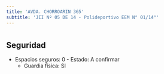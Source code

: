 ```yaml
---
title: 'AVDA. CHORROARIN 365'
subtitle: 'JII Nº 05 DE 14 - Polideportivo EEM N° 01/14°'
---
```


#


## Seguridad

*  Espacios seguros: 0 - Estado: A confirmar 
    + Guardia física: SI



